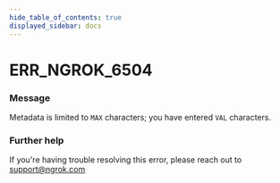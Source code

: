```yaml
---
hide_table_of_contents: true
displayed_sidebar: docs
---
```



# ERR_NGROK_6504

### Message
Metadata is limited to `MAX` characters; you have entered `VAL` characters.

<ErrorDetails error='err_ngrok_6504' />


### Further help
If you're having trouble resolving this error, please reach out to [support@ngrok.com](mailto:support@ngrok.com?subject=Help%20with%20ERR_NGROK_6504)

